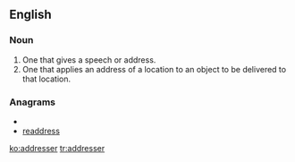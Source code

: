 ==English==
===Noun===
{{en-noun}}
# One that gives a speech or address.
# One that applies an address of a location to an object to be delivered to that location.

===Anagrams===
* {{alphagram|addeerrss}}
* [[readdress#English|readdress]]

[[ko:addresser]]
[[tr:addresser]]